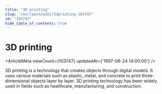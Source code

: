 ```yaml
---
title: "3D printing"
slug: "/en/learn/wiki/3dprinting-103747"
id: "103747"
hide_table_of_contents: true
---
```



# 3D printing

<ArticleMeta viewCount={103747} updatedAt={'1697-06-24 14:00:00'} />

3D printing is a technology that creates objects through digital models. It uses various materials such as plastic, metal, and concrete to print three-dimensional objects layer by layer. 3D printing technology has been widely used in fields such as healthcare, manufacturing, and construction.
